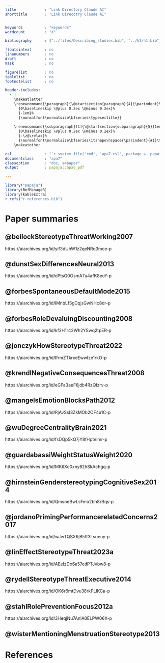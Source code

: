 ```yaml
---
title             : "Link Directory Claude AI"
shorttitle        : "Link Direcotry Claude AI"


keywords          : "keywords"
wordcount         : "X"

bibliography      : ["../files/Describing_studies.bib", "../h1/h1.bib", "../h2/h2.bib"]

floatsintext      : no
linenumbers       : no 
draft             : no
mask              : no

figurelist        : no
tablelist         : no
footnotelist      : no

header-includes:
  - |
    \makeatletter
    \renewcommand{\paragraph}{\@startsection{paragraph}{4}{\parindent}%
      {0\baselineskip \@plus 0.2ex \@minus 0.2ex}%
      {-1em}%
      {\normalfont\normalsize\bfseries\typesectitle}}
    
    \renewcommand{\subparagraph}[1]{\@startsection{subparagraph}{5}{1em}%
      {0\baselineskip \@plus 0.2ex \@minus 0.2ex}%
      {-\z@\relax}%
      {\normalfont\normalsize\bfseries\itshape\hspace{\parindent}{#1}\textit{\addperi}}{\relax}}
    \makeatother

csl               : "`r system.file('rmd', 'apa7.csl', package = 'papaja')`"
documentclass     : "apa7"
classoption       : "doc, a4paper"
output            : papaja::apa6_pdf

---
```


```r
library("papaja")
library(RefManageR)
library(kableExtra)
r_refs("r-references.bib")
```

# Paper summaries

## @beilockStereotypeThreatWorking2007

https://aiarchives.org/id/yif3dUhW1z2qeNRq3mce-p

## @dunstSexDifferencesNeural2013

https://aiarchives.org/id/dPtsG0OsmA7u4afK8euY-p

## @forbesSpontaneousDefaultMode2015

https://aiarchives.org/id/IMnbLf5gCqjsGwNHc8dr-p

## @forbesRoleDevaluingDiscounting2008

https://aiarchives.org/id/kf2H1r42Wh2YSwq2tpER-p

## @jonczykHowStereotypeThreat2022

https://aiarchives.org/id/IfrmZTkrxeEwwIze1rkO-p

## @krendlNegativeConsequencesThreat2008

https://aiarchives.org/id/eGFa3aeF6jdb4RzQIzrv-p

## @mangelsEmotionBlocksPath2012

https://aiarchives.org/id/RjAvSsI3ZkMOb2OF4a1C-p

## @wuDegreeCentralityBrain2021

https://aiarchives.org/id/fsDQp5kQ7jY8fHpteimr-p

## @guardabassiWeightStatusWeight2020

https://aiarchives.org/id/MKtlXc0xny62hSkAchgq-p

## @hirnsteinGenderstereotypingCognitiveSex2014

https://aiarchives.org/id/QmsoeBwLsFmo2bh8rBqs-p

## @jordanoPrimingPerformancerelatedConcerns2017

https://aiarchives.org/id/wJwTQSXRjB5ff3Lsueuy-p

## @linEffectStereotypeThreat2023a

https://aiarchives.org/id/AEeIzDo6a57edPTJvbw8-p

## @rydellStereotypeThreatExecutive2014

https://aiarchives.org/id/OK6r6mtDvu38rkPLlKCa-p

## @stahlRolePreventionFocus2012a

https://aiarchives.org/id/3HeqjNu7AnIA0ELPW06X-p

## @wisterMentioningMenstruationStereotype2013









# References


::: {#refs custom-style="Bibliography"}
:::
